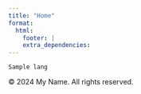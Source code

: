 ---
title: "Home"
format:
  html:
    footer: |
    extra_dependencies:
---

```         
Sample lang
```

<footer>

<p>© 2024 My Name. All rights reserved.</p>

</footer>
